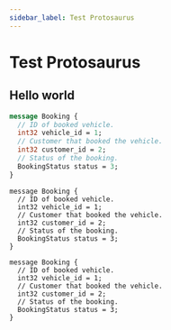 ```yaml
---
sidebar_label: Test Protosaurus
---
```


# Test Protosaurus


<ProtosaurusImage />

<ProtosaurusAnnotation />

## Hello world

```protobuf title="Hello world" collapsible {1,3-5}
message Booking {
  // ID of booked vehicle.
  int32 vehicle_id = 1;
  // Customer that booked the vehicle.
  int32 customer_id = 2;
  // Status of the booking.
  BookingStatus status = 3;
}
```

```protosaurus title="Hello world" collapsible
message Booking {
  // ID of booked vehicle.
  int32 vehicle_id = 1;
  // Customer that booked the vehicle.
  int32 customer_id = 2;
  // Status of the booking.
  BookingStatus status = 3;
}
```

```protosaurus title="Hello world"
message Booking {
  // ID of booked vehicle.
  int32 vehicle_id = 1;
  // Customer that booked the vehicle.
  int32 customer_id = 2;
  // Status of the booking.
  BookingStatus status = 3;
}
```
